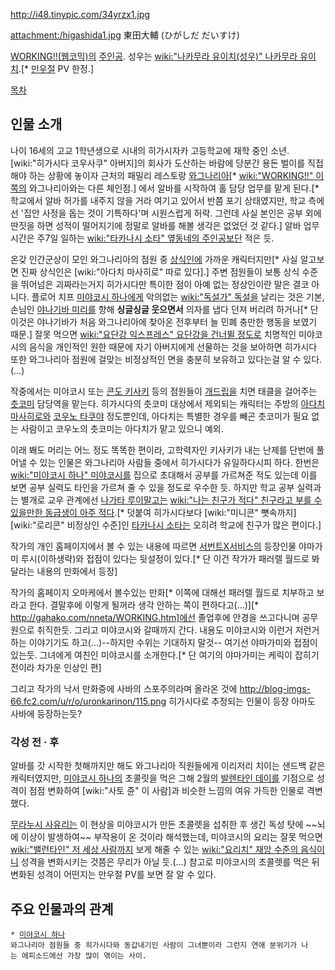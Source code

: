 http://i48.tinypic.com/34yrzx1.jpg

attachment:/higashida1.jpg
東田大輔 (ひがしだ だいすけ)

[[WORKING!!(웹코믹)]]의 [[주인공]]. 성우는 [[wiki:"나카무라 유이치(성우)" 나카무라 유이치]].[* [[만우절]] PV 한정.]

[[목차]]

== 인물 소개 ==
나이 16세의 고교 1학년생으로 시내의 히가시자카 고등학교에 재학 중인 소년. [wiki:"히가시다 코우사쿠" 아버지]의 회사가 도산하는 바람에 당분간 용돈 벌이를 직접해야 하는 상황에 놓이자 근처의 패밀리 레스토랑 [[와그나리아]][* [[wiki:"WORKING!!" 이쪽]]의 와그나리아와는 다른 체인점.] 에서 알바를 시작하여 홀 담당 업무를 맡게 된다.[* 학교에서 알바 허가를 내주지 않을 거라 여기고 있어서 반쯤 포기 상태였지만, 학교 측에선 '집안 사정을 돕는 것이 기특하다'며 시원스럽게 허락. 그런데 사실 본인은 공부 외에 딴짓을 하면 성적이 떨어지기에 정말로 알바를 해볼 생각은 없었던 것 같다.] 알바 업무 시간은 주7일 일하는 [[wiki:"타카나시 소타" 옆동네의 주인공]]보단 적은 듯.

온갖 인간군상이 모인 와그나리아의 점원 중 [[상식인]]에 가까운 캐릭터지만[* 사실 알고보면 진짜 상식인은 [wiki:"아다치 마사히로" 따로 있다].] 주변 점원들이 보통 상식 수준을 뛰어넘은 괴짜라는거지 히가시다만 특이한 점이 아예 없는 정상인이란 말은 결코 아니다. 플로어 치프 [[미야코시 하나]]에게 악의없는 [[wiki:"독설가" 독설]]을 날리는 것은 기본, 손님인 [[야나기바 미리]]를 향해 '''싱글싱글 웃으면서''' 의자를 냅다 던져 버리려 하거나[* 단 이것은 야나기바가 처음 와그나리아에 찾아온 전후부터 늘 민폐 충만한 행동을 보였기 때문.]  잘못 먹으면 [[wiki:"요단강 익스프레스" 요단강을 건너뛸 정도]]로 치명적인 미야코시의 음식을 개인적인 원한 때문에 자기 아버지에게 선물하는 것을 보아하면 히가시다 또한 와그나리아 점원에 걸맞는 비정상적인 면을 충분히 보유하고 있다는걸 알 수 있다.(…)

작중에서는 미야코시 또는 [[콘도 키사키]] 등의 점원들이 [[개드립]]을 치면 태클을 걸어주는 [[츳코미]] 담당역을 맡는다. 히가시다의 츳코미 대상에서 제외되는 캐릭터는 주방의 [[아다치 마사히로]]와 [[코우노 타쿠야]] 정도뿐인데, 아다치는 특별한 경우를 빼곤 츳코미가 필요 없는 사람이고 코우노의 츳코미는 아다치가 맡고 있으니 예외.

이래 봬도 머리는 어느 정도 똑똑한 편이라, 고학력자인 키사키가 내는 난제를 단번에 풀어낼 수 있는 인물은 와그나리아 사람들 중에서 히가시다가 유일하다시피 하다. 한번은 [[wiki:"미야코시 하나" 미야코시]]를 집으로 초대해서 공부를 가르쳐준 적도 있는데 이를 보면 공부 실력도 타인을 가르쳐 줄 수 있을 정도로 우수한 듯. 하지만 학교 공부 실력과는 별개로 교우 관계에선 [[나가타 루이]]말고는 [[wiki:"나는 친구가 적다" 친구라고 부를 수 있을만한 동급생이 아주 적다]].[* 덧붙여 히가시다보다 [wiki:"미니콘" 뼛속까지] [wiki:"로리콘" 비정상인 수준]인 [[타카나시 소타]]는 오히려 학교에 친구가 많은 편이다.]

작가의 개인 홈페이지에서 볼 수 있는 내용에 따르면 [[서번트X서비스]]의 등장인물 야마가미 루시(이하생략)와 접점이 있다는 뒷설정이 있다.[* 단 이건 작가가 패러렐 월드로 봐달라는 내용의 만화에서 등장]

작가의 홈페이지 오마케에서 볼수있는 만화[* 이쪽에 대해선 패러렐 월드로 치부하고 보라고 한다. 결말후에 이렇게 될꺼라 생각 안하는 쪽이 편하다고(...)][* http://gahako.com/nneta/WORKING.htm]에선 졸업후에 안경을 쓰고다니며 공무원으로 취직한듯. 그리고 미야코시와 갈때까지 간다. 내용도 미야코시와 이런거 저런거 하는 이야기기도 하고(...)--하지만 수위는 기대하지 말것-- 여기선 야마가미와 접점이 있는듯. 그녀에게 여친인 미야코시를 소개한다.[* 단 여기의 야마가미는 케릭이 잡히기 전이라 차가운 인상인 편] 

그리고 작가의 낙서 만화중에 사바의 스포주의라며 올라온 것에 http://blog-imgs-66.fc2.com/u/r/o/uronkarinon/115.png 히가시다로 추정되는 인물이 등장 아마도  사바에 등장하는듯?

=== 각성 전 · 후 ===
알바를 갓 시작한 첫해까지만 해도 와그나리아 직원들에게 이리저리 치이는 샌드백 같은 캐릭터였지만, [[미야코시 하나]]의 초콜릿을 먹은 그해 2월의 [[발렌타인 데이]]를 기점으로 성격이 점점 변화하여 [wiki:"사토 쥰" 이 사람]과 비슷한 느낌의 여유 가득한 인물로 격변했다.

[[무라누시 사유리]]는 이 현상을 미야코시가 만든 초콜렛을 섭취한 후 생긴 독성 탓에 ~~뇌에 이상이 발생하여~~ 부작용이 온 것이라 해석했는데, 미야코시의 요리는 잘못 먹으면 [[wiki:"밸런타인" 저 세상 사람]]까지 보게 해줄 수 있는 [[wiki:"요리치" 재앙 수준의 음식]]이니 성격을 변화시키는 것쯤은 무리가 아닐 듯.(…) 참고로 미야코시의 초콜렛를 먹은 뒤 변화된 성격이 어떤지는 만우절 PV를 보면 잘 알 수 있다.

== 주요 인물과의 관계 ==
 * [[미야코시 하나]]
 와그나리아 점원들 중 히가시다와 동갑내기인 사람이 그녀뿐이라 그런지 연애 분위기가 나는 에피소드에선 가장 많이 엮이는 사이.
